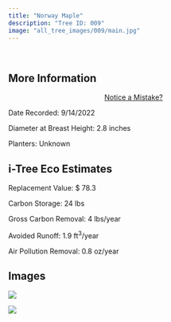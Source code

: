 ```yaml
---
title: "Norway Maple"
description: "Tree ID: 009"
image: "all_tree_images/009/main.jpg"
---
```


<br>

## **More Information**
::: column-margin
<center><a class="button" href="https://forms.gle/W6f5nwYxrM33hF4f7">Notice a Mistake?</a></center>
:::


Date Recorded:  9/14/2022

Diameter at Breast Height:  2.8  inches

Planters:  Unknown

## **i-Tree Eco Estimates**


 Replacement Value: $ 78.3

 Carbon Storage:  24  lbs

 Gross Carbon Removal:  4  lbs/year

 Avoided Runoff:  1.9  ft<sup>3</sup>/year

 Air Pollution Removal:  0.8  oz/year

## **Images**


 ![](all_tree_images/009/IMG_6337.jpg)

 ![](all_tree_images/009/main.jpg)
